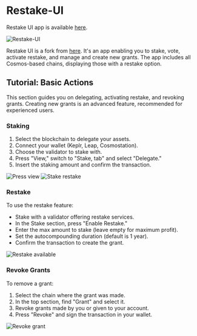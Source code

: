 # Restake-UI

Restake UI app is available [here](https://restake.cogwheel.zone).

![Restake-UI](./assets/restakeUi.webp)

Restake UI is a fork from [here](https://github.com/eco-stake/restake-ui). It's an
app enabling you to stake, vote, activate restake, and manage and create new grants.
The app includes all Cosmos-based chains, displaying those with a restake option.

## Tutorial: Basic Actions

This section guides you on delegating, activating restake, and revoking grants.
Creating new grants is an advanced feature, recommended for experienced users.

### Staking

1. Select the blockchain to delegate your assets.
2. Connect your wallet (Keplr, Leap, Cosmostation).
3. Choose the validator to stake with.
4. Press "View," switch to "Stake, tab" and select "Delegate."
5. Insert the staking amount and confirm the transaction.

![Press view](./assets/restakeView.webp)
![Stake restake](./assets/restakeStaking.webp)

### Restake

To use the restake feature:

- Stake with a validator offering restake services.
- In the Stake section, press "Enable Restake."
- Enter the max amount to stake (leave empty for maximum profit).
- Set the autocompounding duration (default is 1 year).
- Confirm the transaction to create the grant.

![Restake available](./assets/restakeAvailable.webp)

### Revoke Grants

To remove a grant:

1. Select the chain where the grant was made.
2. In the top section, find "Grant" and select it.
3. Revoke grants made by you or given to your account.
4. Press "Revoke" and sign the transaction in your wallet.

![Revoke grant](./assets/revokeGrant.webp)